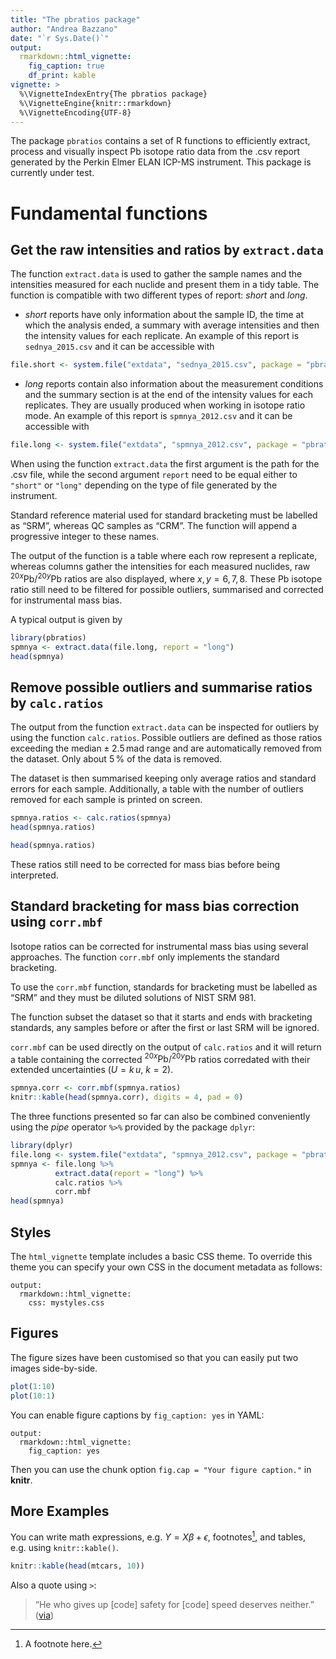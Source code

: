 ```yaml
---
title: "The pbratios package"
author: "Andrea Bazzano"
date: "`r Sys.Date()`"
output: 
  rmarkdown::html_vignette:
    fig_caption: true
    df_print: kable
vignette: >
  %\VignetteIndexEntry{The pbratios package}
  %\VignetteEngine{knitr::rmarkdown}
  %\VignetteEncoding{UTF-8}
---
```


The package `pbratios` contains a set of R functions to efficiently extract, process and visually inspect Pb isotope ratio data from the .csv report generated by the Perkin Elmer ELAN ICP-MS instrument. This package is currently under test.


# Fundamental functions

## Get the raw intensities and ratios by `extract.data`

The function `extract.data` is used to gather the sample names and the intensities measured for each nuclide and present them in a tidy table. The function is compatible with two different types of report: _short_ and _long_.

* _short_ reports have only information about the sample ID, the time at which the     analysis ended, a summary with average intensities and then the intensity values for each replicate. An example of this report is `sednya_2015.csv` and it can be accessible with
```r
file.short <- system.file("extdata", "sednya_2015.csv", package = "pbratios")
```
* _long_ reports contain also information about the measurement conditions and the summary section is at the end of the intensity values for each replicates. They are usually produced when working in isotope ratio mode. An example of this report is `spmnya_2012.csv` and it can be accessible with
```r
file.long <- system.file("extdata", "spmnya_2012.csv", package = "pbratios")
```

When using the function `extract.data` the first argument is the path for the .csv file, while the second argument `report` need to be equal either to `"short"` or `"long"` depending on the type of file generated by the instrument.

Standard reference material used for standard bracketing must be labelled as "SRM", whereas QC samples as "CRM". The function will append a progressive integer to these names.

The output of the function is a table where each row represent a replicate, whereas columns gather the intensities for each measured nuclides, raw $^{20x}\mathrm{Pb}/^{20y}\mathrm{Pb}$ ratios are also displayed, where $x, y = 6, 7, 8$. 
These Pb isotope ratio still need to be filtered for possible outliers, summarised and corrected for instrumental mass bias.

A typical output is given by
```r
library(pbratios)
spmnya <- extract.data(file.long, report = "long")
head(spmnya)
```

## Remove possible outliers and summarise ratios by `calc.ratios`

The output from the function `extract.data` can be inspected for outliers by using the function `calc.ratios`. Possible outliers are defined as those ratios exceeding the $\mathrm{median} \pm 2.5\, \mathrm{mad}$ range and are automatically removed from the dataset. Only about $5\,\%$ of the data is removed.

The dataset is then summarised keeping only average ratios and standard errors for each sample. Additionally, a table with the number of outliers removed for each sample is printed on screen.
```r
spmnya.ratios <- calc.ratios(spmnya)
head(spmnya.ratios)
```
```r
head(spmnya.ratios)
```
These ratios still need to be corrected for mass bias before being interpreted.

## Standard bracketing for mass bias correction using `corr.mbf`

Isotope ratios can be corrected for instrumental mass bias using several approaches. The function `corr.mbf` only implements the standard bracketing.

To use the `corr.mbf` function, standards for bracketing must be labelled as "SRM" and they must be diluted solutions of NIST SRM 981.

The function subset the dataset so that it starts and ends with bracketing standards, any samples before or after the first or last SRM will be ignored.

`corr.mbf` can be used directly on the output of `calc.ratios` and it will return a table containing the corrected $^{20x}\mathrm{Pb}/^{20y}\mathrm{Pb}$ ratios corredated with their extended uncertainties ($U = k\, u\mathrm{,}\  k = 2$).

```r
spmnya.corr <- corr.mbf(spmnya.ratios)
knitr::kable(head(spmnya.corr), digits = 4, pad = 0)
```

The three functions presented so far can also be combined conveniently using the _pipe_ operator `%>%` provided by the package `dplyr`:
```r
library(dplyr)
file.long <- system.file("extdata", "spmnya_2012.csv", package = "pbratios")
spmnya <- file.long %>% 
          extract.data(report = "long") %>% 
          calc.ratios %>% 
          corr.mbf
head(spmnya)
```

## Styles

The `html_vignette` template includes a basic CSS theme. To override this theme you can specify your own CSS in the document metadata as follows:

    output: 
      rmarkdown::html_vignette:
        css: mystyles.css

## Figures

The figure sizes have been customised so that you can easily put two images side-by-side. 

```r
plot(1:10)
plot(10:1)
```

You can enable figure captions by `fig_caption: yes` in YAML:

    output:
      rmarkdown::html_vignette:
        fig_caption: yes

Then you can use the chunk option `fig.cap = "Your figure caption."` in **knitr**.

## More Examples

You can write math expressions, e.g. $Y = X\beta + \epsilon$, footnotes^[A footnote here.], and tables, e.g. using `knitr::kable()`.

```r
knitr::kable(head(mtcars, 10))
```

Also a quote using `>`:

> "He who gives up [code] safety for [code] speed deserves neither."
([via](https://twitter.com/hadleywickham/status/504368538874703872))
